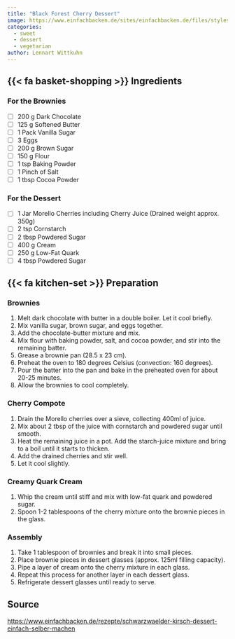 ```yaml
---
title: "Black Forest Cherry Dessert"
image: https://www.einfachbacken.de/sites/einfachbacken.de/files/styles/750_565/public/2019-08/schwarzwaelder-kirsch-dessert.jpg
categories:
  - sweet
  - dessert
  - vegetarian
author: Lennart Wittkuhn
---
```


## {{< fa basket-shopping >}} Ingredients

### For the Brownies

- [ ]   200 g Dark Chocolate
- [ ]   125 g Softened Butter
- [ ]   1 Pack Vanilla Sugar
- [ ]   3 Eggs
- [ ]   200 g Brown Sugar
- [ ]   150 g Flour
- [ ]   1 tsp Baking Powder
- [ ]   1 Pinch of Salt
- [ ]   1 tbsp Cocoa Powder

### For the Dessert

- [ ]   1 Jar Morello Cherries including Cherry Juice (Drained weight approx. 350g)
- [ ]   2 tsp Cornstarch
- [ ]   2 tbsp Powdered Sugar
- [ ]   400 g Cream
- [ ]   250 g Low-Fat Quark
- [ ]   4 tbsp Powdered Sugar

## {{< fa kitchen-set >}} Preparation

### Brownies

1.    Melt dark chocolate with butter in a double boiler.
Let it cool briefly.
2.    Mix vanilla sugar, brown sugar, and eggs together.
3.    Add the chocolate-butter mixture and mix.
4.    Mix flour with baking powder, salt, and cocoa powder, and stir into the remaining batter.
5.    Grease a brownie pan (28.5 x 23 cm).
6.    Preheat the oven to 180 degrees Celsius (convection: 160 degrees).
7.    Pour the batter into the pan and bake in the preheated oven for about 20-25 minutes.
8.    Allow the brownies to cool completely.

### Cherry Compote

1.    Drain the Morello cherries over a sieve, collecting 400ml of juice. 
2.    Mix about 2 tbsp of the juice with cornstarch and powdered sugar until smooth.
3.    Heat the remaining juice in a pot. Add the starch-juice mixture and bring to a boil until it starts to thicken.
4.    Add the drained cherries and stir well.
5.    Let it cool slightly.

### Creamy Quark Cream

1.    Whip the cream until stiff and mix with low-fat quark and powdered sugar.
2.    Spoon 1-2 tablespoons of the cherry mixture onto the brownie pieces in the glass.

### Assembly

1.    Take 1 tablespoon of brownies and break it into small pieces.
2.    Place brownie pieces in dessert glasses (approx. 125ml filling capacity).
3.    Pipe a layer of cream onto the cherry mixture in each glass.
4.    Repeat this process for another layer in each dessert glass.
5.    Refrigerate dessert glasses until ready to serve.

## Source

<https://www.einfachbacken.de/rezepte/schwarzwaelder-kirsch-dessert-einfach-selber-machen>
